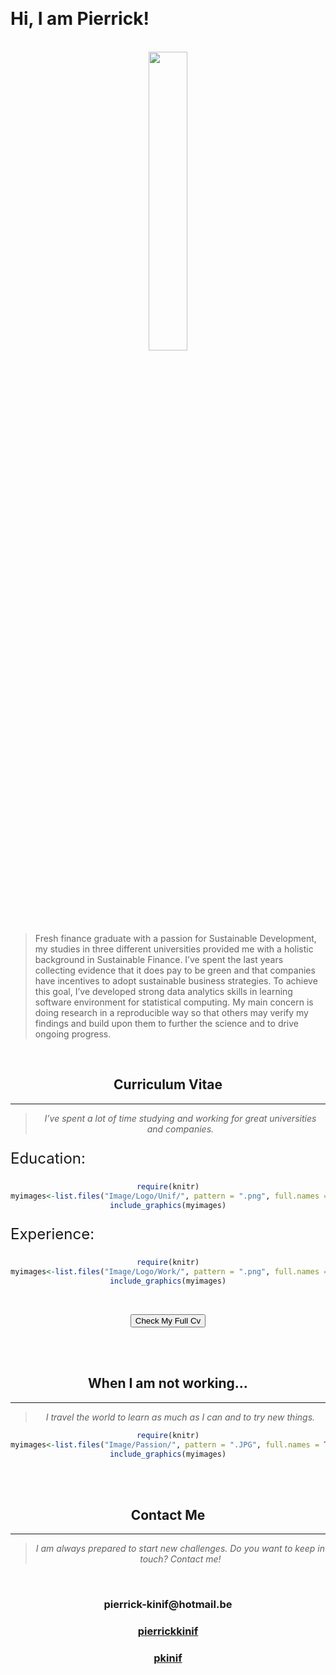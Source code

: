 &emsp;

# **Hi, I am Pierrick!**

<br>
<center>
<img id="img-me" src="Image/MeEnRond.png" style="width:35%;" height="auto">
</center>
<br>

> Fresh finance graduate with a passion for Sustainable Development, my studies in three different universities provided me with a holistic background in Sustainable Finance. I've spent the last years collecting evidence that it does pay to be green and that companies have incentives to adopt sustainable business strategies. To achieve this goal, I've developed strong data analytics skills in learning software environment for statistical computing. My main concern is doing research in a reproducible way so that others may verify my findings and build upon them to further the science and to drive ongoing progress.

<br>
<center>

## **Curriculum Vitae**

<hr>

> *I've spent a lot of time studying and working for great universities and companies.*

<center>

<font size="5">
<p align="left">Education:</p>
</font> 

```r
require(knitr)
myimages<-list.files("Image/Logo/Unif/", pattern = ".png", full.names = TRUE)
include_graphics(myimages)
```

<font size="5">
<p align="left">Experience:</p>
</font> 

```r
require(knitr)
myimages<-list.files("Image/Logo/Work/", pattern = ".png", full.names = TRUE)
include_graphics(myimages)
```

<br>

<button class="btn btn-success" onclick=" window.open('https://www.pierrickkinif.com/Cv.html','_blank')"> Check My Full Cv</button>


<br>
<br>

<center>


## When I am not working...

<hr>

> *I travel the world to learn as much as I can and to try new things.* 

```r
require(knitr)
myimages<-list.files("Image/Passion/", pattern = ".JPG", full.names = TRUE)
include_graphics(myimages)
```

<br>
<br>


## **Contact Me**

<hr>

> *I am always prepared to start new challenges. Do you want to keep in touch? Contact me!*

<br>

<h3><i class="fa fa-envelope" style="font-size:36px"></i> pierrick-kinif@hotmail.be</h3>

<!--
<h3><i class="fa fa-phone-square" style="font-size:36px"></i> 0032 478 113 485</h3>
-->

<h3><i class="fa fa-linkedin" style="font-size:36px"></i><a href="https://www.linkedin.com/in/pierrickkinif/"> pierrickkinif</a>
<h3><i class="fa fa-github-square" style="font-size:36px"></i><a href="https://github.com/pkinif"> pkinif</a>


<br>
<center>

